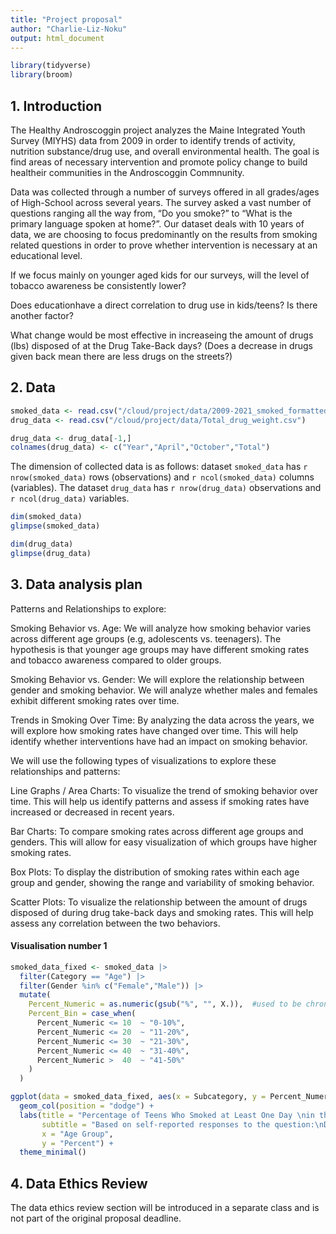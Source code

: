 ```yaml
---
title: "Project proposal"
author: "Charlie-Liz-Noku"
output: html_document
---
```


```r
library(tidyverse)
library(broom)
```

## 1. Introduction

The Healthy Androscoggin project analyzes the Maine Integrated Youth Survey (MIYHS) data from 2009 in order to identify trends of activity,  nutrition substance/drug use, and overall environmental health. The goal is find areas of necessary intervention and promote policy  change to build healtheir communities in the Androscoggin Commnunity.

Data was collected through a number of surveys offered in all grades/ages of High-School across several years. The survey asked a vast number of questions ranging all the way from, "Do you smoke?" to "What is the primary language spoken at home?". Our dataset deals with 10 years of data, we are choosing to focus predominantly on the results from smoking related questions in order to prove whether intervention is necessary at an educational level. 

If we focus mainly on younger aged kids for our surveys, will the level of tobacco awareness be consistently lower?

Does educationhave a direct correlation to drug use in kids/teens? Is there another factor?


What change would be most effective in increaseing the amount of drugs (lbs) disposed of at the Drug Take-Back days?
(Does a decrease in drugs given back mean there are less drugs on the streets?)


## 2. Data

```r
smoked_data <- read.csv("/cloud/project/data/2009-2021_smoked_formatted.csv")
drug_data <- read.csv("/cloud/project/data/Total_drug_weight.csv")
```

```r
drug_data <- drug_data[-1,]
colnames(drug_data) <- c("Year","April","October","Total")
```


The dimension of collected data is as follows: dataset `smoked_data` has `r nrow(smoked_data)` rows (observations) and `r ncol(smoked_data)` columns (variables). The dataset `drug_data` has `r nrow(drug_data)` observations and `r ncol(drug_data)` variables.

```r
dim(smoked_data)
glimpse(smoked_data)

dim(drug_data)
glimpse(drug_data)
```

## 3. Data analysis plan

Patterns and Relationships to explore:

Smoking Behavior vs. Age:
We will analyze how smoking behavior varies across different age groups (e.g, adolescents vs. teenagers). The hypothesis is that younger age groups may have different smoking rates and tobacco awareness compared to older groups.

Smoking Behavior vs. Gender:
We will explore the relationship between gender and smoking behavior. We will analyze whether males and females exhibit different smoking rates over time.

Trends in Smoking Over Time:
By analyzing the data across the years, we will explore how smoking rates have changed over time. This will help identify whether interventions have had an impact on smoking behavior.

We will use the following types of visualizations to explore these relationships and patterns:

Line Graphs / Area Charts:
To visualize the trend of smoking behavior over time. This will help us identify patterns and assess if smoking rates have increased or decreased in recent years.

Bar Charts:
To compare smoking rates across different age groups and genders. This will allow for easy visualization of which groups have higher smoking rates.

Box Plots:
To display the distribution of smoking rates within each age group and gender, showing the range and variability of smoking behavior.

Scatter Plots:
To visualize the relationship between the amount of drugs disposed of during drug take-back days and smoking rates. This will help assess any correlation between the two behaviors.



#### Visualisation number 1

```r
smoked_data_fixed <- smoked_data |> 
  filter(Category == "Age") |> 
  filter(Gender %in% c("Female","Male")) |>
  mutate(
    Percent_Numeric = as.numeric(gsub("%", "", X.)),  #used to be chronically, had to look up online ow to convert to numeric
    Percent_Bin = case_when(
      Percent_Numeric <= 10  ~ "0-10%",
      Percent_Numeric <= 20  ~ "11-20%",
      Percent_Numeric <= 30  ~ "21-30%",
      Percent_Numeric <= 40  ~ "31-40%",
      Percent_Numeric >  40  ~ "41-50%"
    )
  )

ggplot(data = smoked_data_fixed, aes(x = Subcategory, y = Percent_Numeric, fill = Gender)) +
  geom_col(position = "dodge") +
  labs(title = "Percentage of Teens Who Smoked at Least One Day \nin the Past 30 Days (Across 2009-2021 surveys)", 
       subtitle = "Based on self-reported responses to the question:\nDuring the past 30 days, on how many days did you smoke cigarettes?",
       x = "Age Group",
       y = "Percent") +
  theme_minimal() 
```


## 4. Data Ethics Review

The data ethics review section will be introduced in a separate class and is not part of the original proposal deadline.

